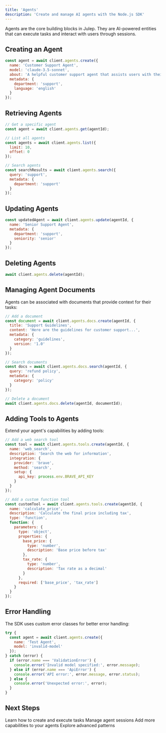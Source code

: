 ```yaml
---
title: 'Agents'
description: 'Create and manage AI agents with the Node.js SDK'
---
```


Agents are the core building blocks in Julep. They are AI-powered entities that can execute tasks and interact with users through sessions.

## Creating an Agent

```javascript
const agent = await client.agents.create({
  name: 'Customer Support Agent',
  model: 'claude-3.5-sonnet',
  about: 'A helpful customer support agent that assists users with their queries',
  metadata: {
    department: 'support',
    language: 'english'
  }
});
```

## Retrieving Agents

```javascript
// Get a specific agent
const agent = await client.agents.get(agentId);

// List all agents
const agents = await client.agents.list({
  limit: 10,
  offset: 0
});

// Search agents
const searchResults = await client.agents.search({
  query: 'support',
  metadata: {
    department: 'support'
  }
});
```

## Updating Agents

```javascript
const updatedAgent = await client.agents.update(agentId, {
  name: 'Senior Support Agent',
  metadata: {
    department: 'support',
    seniority: 'senior'
  }
});
```

## Deleting Agents

```javascript
await client.agents.delete(agentId);
```

## Managing Agent Documents

Agents can be associated with documents that provide context for their tasks:

```javascript
// Add a document
const document = await client.agents.docs.create(agentId, {
  title: 'Support Guidelines',
  content: 'Here are the guidelines for customer support...',
  metadata: {
    category: 'guidelines',
    version: '1.0'
  }
});

// Search documents
const docs = await client.agents.docs.search(agentId, {
  query: 'refund policy',
  metadata: {
    category: 'policy'
  }
});

// Delete a document
await client.agents.docs.delete(agentId, documentId);
```

## Adding Tools to Agents

Extend your agent's capabilities by adding tools:

```javascript [expandable]
// Add a web search tool
const tool = await client.agents.tools.create(agentId, {
  name: 'web_search',
  description: 'Search the web for information',
  integration: {
    provider: 'brave',
    method: 'search',
    setup: {
      api_key: process.env.BRAVE_API_KEY
    }
  }
});

// Add a custom function tool
const customTool = await client.agents.tools.create(agentId, {
  name: 'calculate_price',
  description: 'Calculate the final price including tax',
  type: 'function',
  function: {
    parameters: {
      type: 'object',
      properties: {
        base_price: {
          type: 'number',
          description: 'Base price before tax'
        },
        tax_rate: {
          type: 'number',
          description: 'Tax rate as a decimal'
        }
      },
      required: ['base_price', 'tax_rate']
    }
  }
});
```

## Error Handling

The SDK uses custom error classes for better error handling:

```javascript
try {
  const agent = await client.agents.create({
    name: 'Test Agent',
    model: 'invalid-model'
  });
} catch (error) {
  if (error.name === 'ValidationError') {
    console.error('Invalid model specified:', error.message);
  } else if (error.name === 'ApiError') {
    console.error('API error:', error.message, error.status);
  } else {
    console.error('Unexpected error:', error);
  }
}
```

## Next Steps

<CardGroup cols={2}>
  <Card
    title="Tasks"
    icon="list-check"
    href="/sdks/nodejs/tasks"
  >
    Learn how to create and execute tasks
  </Card>
  <Card
    title="Sessions"
    icon="message-bot"
    href="/sdks/nodejs/sessions"
  >
    Manage agent sessions
  </Card>
  <Card
    title="Tools Integration"
    icon="screwdriver-wrench"
    href="/sdks/nodejs/tools-integration"
  >
    Add more capabilities to your agents
  </Card>
  <Card
    title="Advanced Usage"
    icon="graduation-cap"
    href="/sdks/nodejs/advanced-usage"
  >
    Explore advanced patterns
  </Card>
</CardGroup> 